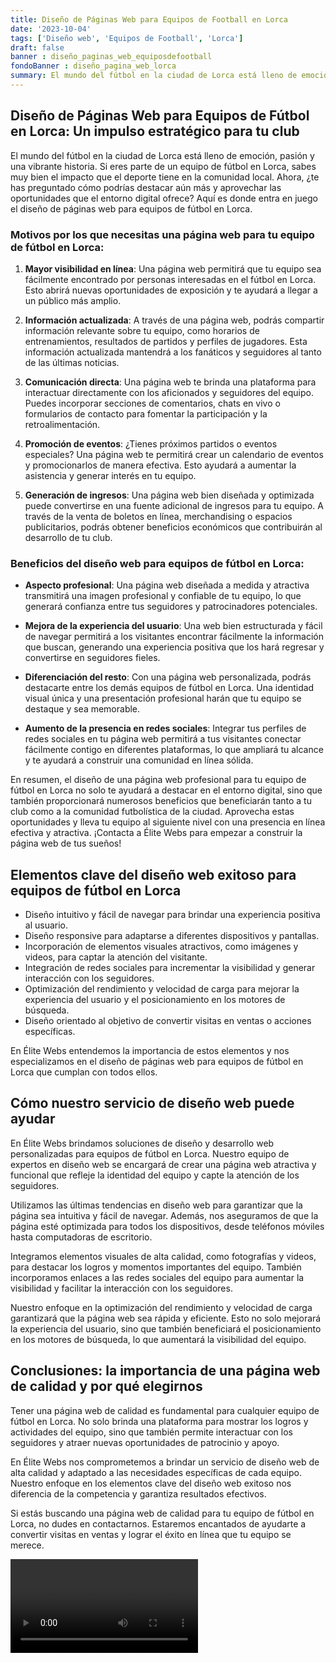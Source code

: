 ```yaml
---
title: Diseño de Páginas Web para Equipos de Football en Lorca
date: '2023-10-04'
tags: ['Diseño web', 'Equipos de Football', 'Lorca']
draft: false
banner : diseño_paginas_web_equiposdefootball
fondoBanner : diseño_pagina_web_lorca
summary: El mundo del fútbol en la ciudad de Lorca está lleno de emoción, pasión y una vibrante historia. Si eres parte de un equipo de fútbol en Lorca, sabes muy bien el impacto que el deporte tiene en la comunidad local. Ahora, ¿te has preguntado cómo podrías destacar aún más y aprovechar las oportunidades que el entorno digital ofrece? Aquí es donde entra en juego el diseño de páginas web para equipos de fútbol en Lorca.
---
```


## Diseño de Páginas Web para Equipos de Fútbol en Lorca: Un impulso estratégico para tu club

El mundo del fútbol en la ciudad de Lorca está lleno de emoción, pasión y una vibrante historia. Si eres parte de un equipo de fútbol en Lorca, sabes muy bien el impacto que el deporte tiene en la comunidad local. Ahora, ¿te has preguntado cómo podrías destacar aún más y aprovechar las oportunidades que el entorno digital ofrece? Aquí es donde entra en juego el diseño de páginas web para equipos de fútbol en Lorca.

### Motivos por los que necesitas una página web para tu equipo de fútbol en Lorca:

1. **Mayor visibilidad en línea**: Una página web permitirá que tu equipo sea fácilmente encontrado por personas interesadas en el fútbol en Lorca. Esto abrirá nuevas oportunidades de exposición y te ayudará a llegar a un público más amplio.

2. **Información actualizada**: A través de una página web, podrás compartir información relevante sobre tu equipo, como horarios de entrenamientos, resultados de partidos y perfiles de jugadores. Esta información actualizada mantendrá a los fanáticos y seguidores al tanto de las últimas noticias.

3. **Comunicación directa**: Una página web te brinda una plataforma para interactuar directamente con los aficionados y seguidores del equipo. Puedes incorporar secciones de comentarios, chats en vivo o formularios de contacto para fomentar la participación y la retroalimentación.

4. **Promoción de eventos**: ¿Tienes próximos partidos o eventos especiales? Una página web te permitirá crear un calendario de eventos y promocionarlos de manera efectiva. Esto ayudará a aumentar la asistencia y generar interés en tu equipo.

5. **Generación de ingresos**: Una página web bien diseñada y optimizada puede convertirse en una fuente adicional de ingresos para tu equipo. A través de la venta de boletos en línea, merchandising o espacios publicitarios, podrás obtener beneficios económicos que contribuirán al desarrollo de tu club.

### Beneficios del diseño web para equipos de fútbol en Lorca:

- **Aspecto profesional**: Una página web diseñada a medida y atractiva transmitirá una imagen profesional y confiable de tu equipo, lo que generará confianza entre tus seguidores y patrocinadores potenciales.

- **Mejora de la experiencia del usuario**: Una web bien estructurada y fácil de navegar permitirá a los visitantes encontrar fácilmente la información que buscan, generando una experiencia positiva que los hará regresar y convertirse en seguidores fieles.

- **Diferenciación del resto**: Con una página web personalizada, podrás destacarte entre los demás equipos de fútbol en Lorca. Una identidad visual única y una presentación profesional harán que tu equipo se destaque y sea memorable.

- **Aumento de la presencia en redes sociales**: Integrar tus perfiles de redes sociales en tu página web permitirá a tus visitantes conectar fácilmente contigo en diferentes plataformas, lo que ampliará tu alcance y te ayudará a construir una comunidad en línea sólida.

En resumen, el diseño de una página web profesional para tu equipo de fútbol en Lorca no solo te ayudará a destacar en el entorno digital, sino que también proporcionará numerosos beneficios que beneficiarán tanto a tu club como a la comunidad futbolística de la ciudad. Aprovecha estas oportunidades y lleva tu equipo al siguiente nivel con una presencia en línea efectiva y atractiva. ¡Contacta a Élite Webs para empezar a construir la página web de tus sueños!

<GifSeo />

<Cta />

## Elementos clave del diseño web exitoso para equipos de fútbol en Lorca

- Diseño intuitivo y fácil de navegar para brindar una experiencia positiva al usuario.
- Diseño responsive para adaptarse a diferentes dispositivos y pantallas.
- Incorporación de elementos visuales atractivos, como imágenes y videos, para captar la atención del visitante.
- Integración de redes sociales para incrementar la visibilidad y generar interacción con los seguidores.
- Optimización del rendimiento y velocidad de carga para mejorar la experiencia del usuario y el posicionamiento en los motores de búsqueda.
- Diseño orientado al objetivo de convertir visitas en ventas o acciones específicas.

En Élite Webs entendemos la importancia de estos elementos y nos especializamos en el diseño de páginas web para equipos de fútbol en Lorca que cumplan con todos ellos.

## Cómo nuestro servicio de diseño web puede ayudar

En Élite Webs brindamos soluciones de diseño y desarrollo web personalizadas para equipos de fútbol en Lorca. Nuestro equipo de expertos en diseño web se encargará de crear una página web atractiva y funcional que refleje la identidad del equipo y capte la atención de los seguidores.

Utilizamos las últimas tendencias en diseño web para garantizar que la página sea intuitiva y fácil de navegar. Además, nos aseguramos de que la página esté optimizada para todos los dispositivos, desde teléfonos móviles hasta computadoras de escritorio.

Integramos elementos visuales de alta calidad, como fotografías y videos, para destacar los logros y momentos importantes del equipo. También incorporamos enlaces a las redes sociales del equipo para aumentar la visibilidad y facilitar la interacción con los seguidores.

Nuestro enfoque en la optimización del rendimiento y velocidad de carga garantizará que la página web sea rápida y eficiente. Esto no solo mejorará la experiencia del usuario, sino que también beneficiará el posicionamiento en los motores de búsqueda, lo que aumentará la visibilidad del equipo.

## Conclusiones: la importancia de una página web de calidad y por qué elegirnos

Tener una página web de calidad es fundamental para cualquier equipo de fútbol en Lorca. No solo brinda una plataforma para mostrar los logros y actividades del equipo, sino que también permite interactuar con los seguidores y atraer nuevas oportunidades de patrocinio y apoyo.

En Élite Webs nos comprometemos a brindar un servicio de diseño web de alta calidad y adaptado a las necesidades específicas de cada equipo. Nuestro enfoque en los elementos clave del diseño web exitoso nos diferencia de la competencia y garantiza resultados efectivos.

Si estás buscando una página web de calidad para tu equipo de fútbol en Lorca, no dudes en contactarnos. Estaremos encantados de ayudarte a convertir visitas en ventas y lograr el éxito en línea que tu equipo se merece.

<Video />

<CtaBot job='Equipos de Football' city='Lorca'/>

<Gmaps query='Lorca+españa+maps' />